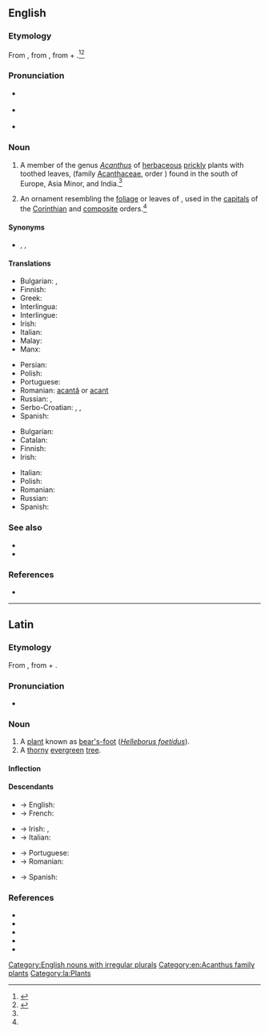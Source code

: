 {{also|Acanthus|-acanthus}}
==English==

===Etymology===
From {{bor|en|la|acanthus}}, from {{der|en|grc|ἄκανθος}}, from {{m|grc|ἀκή||thorn}} + {{m|grc|ἄνθος||flower}}.<ref name=WI3>{{R:MW3 1976}}</ref><ref name=SOED>{{R:SOED5}}</ref>

===Pronunciation===
* {{a|RP}} {{IPA|/əˈkæn.θəs/|lang=en}}
* {{a|US}} {{IPA|/əˈkæn.θəs/|lang=en}}
* {{rhymes|ænθəs|lang=en}}

===Noun===
{{en-noun|es|acanthi}}

# A member of the genus ''[[Acanthus]]'' of [[herbaceous]] [[prickly]] plants with toothed leaves, (family [[Acanthaceae]], order {{taxlink|Scrophulariales|order|noshow=1}}) found in the south of Europe, Asia Minor, and India.{{defdate|First attested in the mid 16th century.}}<ref name=SOED/>
# {{lb|en|architecture}} An ornament resembling the [[foliage]] or leaves of {{taxlink|Acanthus spinosus|species|noshow=1}}, used in the [[capital]]s of the [[Corinthian]] and [[composite]] orders.{{defdate|First attested in the mid 18th century.}}<ref name=SOED/>

====Synonyms====
* {{sense|a member of ''Acanthus''}} {{l|en|bear's breech}}, {{l|en|bear's breeches}}, {{l|en|bear's-breech}} {{qualifier|rare}}

====Translations====
{{trans-top|plant}}
* Bulgarian: {{t|bg|акантус}}, {{t|bg|синя шапка}}
* Finnish: {{t+|fi|akantti}}
* Greek: {{t+|el|άκανθα|f}}
* Interlingua: {{t|ia|acantho}}
* Interlingue: {{t|ie|acante}}
* Irish: {{t|ga|acantas|m}}
* Italian: {{t+|it|acanto}}
* Malay: {{t|ms|akantus}}
* Manx: {{t|gv|jialg|f}}
{{trans-mid}}
* Persian: {{t+|fa|کنگر|tr=kangar|sc=fa-Arab}}
* Polish: {{t+|pl|akant|m-in}}
* Portuguese: {{t+|pt|acanto|m}}
* Romanian: [[acantă]] {{g|f}} or [[acant]]
* Russian: {{t+|ru|ака́нт|m}}, {{t|ru|медве́жья ла́па|f}}
* Serbo-Croatian: {{t|sh|bodljikara|f}}, {{t+|sh|primog|m}}, {{t+|sh|tratorak|m}}
* Spanish: {{t+|es|acanto|m}}
{{trans-bottom}}

{{trans-top|ornament}}
* Bulgarian: {{t|bg|акант}}
* Catalan: {{t|ca|acant|m}}
* Finnish: {{t+|fi|akantti}}
* Irish: {{t|ga|duille acantais|m}}
{{trans-mid}}
* Italian: {{t+|it|acanto|m}}
* Polish: {{t+|pl|akant|m-in}}
* Romanian: {{t+|ro|acantă|f}}
* Russian: {{t+|ru|ака́нт|m}}
* Spanish: {{t+|es|acanto|m}}
{{trans-bottom}}

===See also===
* {{l|en|acantha}}
* {{taxlink|Acanthis|genus|ver=190417}}

===References===
<references/>
* {{R:Webster 1913}}

[[Category:English nouns with irregular plurals]]
[[Category:en:Acanthus family plants]]

----

==Latin==

===Etymology===
From {{der|la|grc|ἄκανθος}}, from {{m|grc|ἀκή||thorn}} + {{m|grc|ἄνθος||flower}}.

===Pronunciation===
* {{la-IPA|acanthus}}

===Noun===
{{la-noun|acanthus|acanthī|m|second}}

# A [[plant]] known as [[bear's-foot]] (''[[Helleborus foetidus]]'').
# A [[thorny]] [[evergreen]] [[tree]].

====Inflection====
{{la-decl-2nd|acanth}}

====Descendants====
{{top4}}
* → English: {{l|en|acanthus}}
* → French: {{l|fr|acanthe}}
{{mid4}}
* → Irish: {{l|ga|acanta-}}, {{l|ga|acantas}}
* → Italian: {{l|it|acanto}}
{{mid4}}
* → Portuguese: {{l|pt|acanto}}
* → Romanian: {{l|ro|acantă}}
{{mid4}}
* → Spanish: {{l|es|acanto}}
{{bottom}}

===References===
* {{R:Elementary Lewis}}
* {{R:PersEnc}}
* {{R:Peck}}
* {{R:Smith's Persons}}
* {{R:Smith's Geography}}

[[Category:la:Plants]]